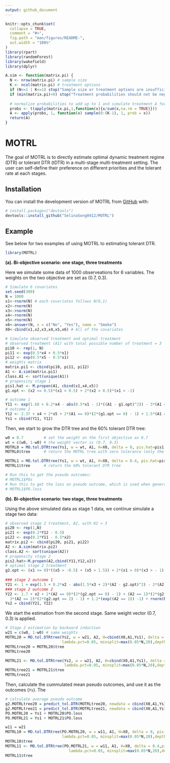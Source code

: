 ```yaml
---
output: github_document
---
```


<!-- README.md is generated from README.Rmd. Please edit that file -->

```r
knitr::opts_chunk$set(
  collapse = TRUE,
  comment = "#>",
  fig.path = "man/figures/README-",
  out.width = "100%"
)
library(rpart)
library(randomForest)
library(wakefield)
library(dplyr)

A.sim <- function(matrix.pi) {
  N <- nrow(matrix.pi) # sample size
  K <- ncol(matrix.pi) # treatment options
  if (N<=1 | K<=1) stop("Sample size or treatment options are insufficient!")
  if (min(matrix.pi)<0) stop("Treatment probabilities should not be negative!")
  
  # normalize probabilities to add up to 1 and simulate treatment A for each row
  probs <- t(apply(matrix.pi,1,function(x){x/sum(x,na.rm = TRUE)}))
  A <- apply(probs, 1, function(x) sample(0:(K-1), 1, prob = x))
  return(A)
}
```

# MOTRL

<!-- badges: start -->
<!-- badges: end -->

The goal of MOTRL is to directly estimate optimal dynamic treatment regime (DTR) or tolerant DTR (tDTR) in a multi-stage multi-treatment setting. The user can self-define their preference on different priorities and the tolerant rate at each stages.

## Installation

You can install the development version of MOTRL from [GitHub](https://github.com/) with:

``` r
# install.packages("devtools")
devtools::install_github("SelinaSong0412/MOTRL")
```

## Example

See below for two examples of using MOTRL to estimating tolerant DTR.

```r
library(MOTRL)
```

**(a). Bi-objective scenario: one stage, three treatments**

Here we simulate some data of 1000 observeations for 6 variables. 
The weights on the two objective are set as (0.7, 0.3). 

```r
# Simulate 6 covariates
set.seed(300)
N = 1000
x1<-rnorm(N) # each covariates follows N(0,1)
x2<-rnorm(N)
x3<-rnorm(N)
x4<-rnorm(N)
x5<-rnorm(N)
x6<-answer(N, x = c("No", "Yes"), name = "Smoke")
X0<-cbind(x1,x2,x3,x4,x5,x6) # All of the covariates

# Simulate observed treatment and optimal treatment  
# observed treatment (A1) with total possible number of treatment = 3
pi10 <- rep(1, N)
pi11 <- exp(0.5*x4 + 0.5*x1)
pi12 <- exp(0.5*x5 - 0.5*x1)
# weights matrix
matrix.pi1 <- cbind(pi10, pi11, pi12)
A1 <- A.sim(matrix.pi1)
class.A1 <- sort(unique(A1))
# propensity stage 1
pis1.hat <- M.propen(A1, cbind(x1,x4,x5))
g1.opt <- (x2 <= 0.5)*(x1 > 0.5) + 2*(x2 > 0.5)*(x1 > -1)

# outcome 1
Y11 <- exp(1.68 + 0.2*x4 - abs(0.5*x1 - 1)*((A1 - g1.opt)^2)) - 3*(A1 == 1) + rnorm(N,0,1)
# outcome 2 
Y12 <- 2.37 + x4 + 2*x5 + 2*(A1 == 0)*(2*(g1.opt == 0) - 1) + 1.5*(A1 == 2)*(2*(g1.opt == 2) -1) + 1.5*(exp((A1 == 1)) -1) + rnorm(N,0,1)
Ys1 = cbind(Y11, Y12)
```

Then, we start to grow the DTR tree and the 60% tolerant DTR tree:
```r
w0 = 0.7         # set the weight on the first objective as 0.7
wt = c(w0, 1-w0) # the weight vector is (0.7, 0.3)
MOTRL0 = MO.tol.DTRtree(Ys1, w = wt, A1, H=X0, delta = 0, pis.hat=pis1.hat, lambda.pct=0.05, minsplit=max(0.05*N,20),depth = 3)
MOTRL0$tree      # return the MOTRL tree with zero tolerance (only the optimal treatment provided) 

MOTRL1 = MO.tol.DTRtree(Ys1, w = wt, A1, H=X0, delta = 0.4, pis.hat=pis1.hat, lambda.pct=0.05, minsplit=max(0.05*N,20),depth = 3)
MOTRL1$tree      # return the 60% tolerant DTR tree

# Run this to get the pseudo outcomes:
# MOTRL1$POs
# Run this to get the loss on pseudo outcome, which is used when generate the DTR tree for the previous stage:
# MOTRL1$PO.loss
```

**(b). Bi-objective scenario: two stage, three treatments**

Using the above simulated data as stage 1 data, we continue simulate a stage two data: 
```r
# observed stage 2 treatment, A2, with K2 = 3
pi20 <- rep(1,N)
pi21 <- exp(0.2*Y12 - 0.5)
pi22 <- exp(0.2*Y11 - 0.5*x2)
matrix.pi2 <- cbind(pi20, pi21, pi22)
A2 <- A.sim(matrix.pi2)
class.A2 <- sort(unique(A2))
# propensity stage 2
pis2.hat<-M.propen(A2,cbind(Y11,Y12,x2))
# optimal stage 2 treatment
g2.opt <- (x1 <= 0)*((x5 > -0.5) + (x5 > 1.5)) + 2*(x1 > 0)*(x3 > - 1)
  
### stage 2 outcome 1 
Y21 <- 1 + exp(1.5 + 0.2*x2 - abs(1.5*x3 + 2)*(A2 - g2.opt)^2) - 2*(A2 == 1) + rnorm(N,0,1)
### stage 2 outcome 2 
Y22 <- 1.7 + x2 + 2*(A2 == 0)*(2*(g2.opt == 0) - 1) + (A2 == 1)*(2*(g2.opt == 1) - 1) +
  3*(A2 == 2)*(2*(g2.opt == 2) - 1) + 1.2*(exp((A2 == 1)) -1) + rnorm(N,0,1)
Ys2 = cbind(Y21, Y22)
```

We start the estimation from the second stage. Same weight vector (0.7, 0.3) is applied.
```r
# Stage 2 estimation by backward induction
w21 = c(w0, 1-w0) # same weights 
MOTRL20 = MO.tol.DTRtree(Ys2, w = w21, A2, H=cbind(X0,A1,Ys1), delta = 0, pis.hat=pis1.hat, 
                         lambda.pct=0.05, minsplit=max(0.05*N,20),depth = 3)
MOTRLtree20 = MOTRL20$tree
MOTRLtree20

MOTRL21 <- MO.tol.DTRtree(Ys2, w = w21, A2, H=cbind(X0,A1,Ys1), delta = 0.4, pis.hat=pis1.hat, 
                          lambda.pct=0.05, minsplit=max(0.05*N,20),depth = 3)
MOTRLtree21 = MOTRL21$tree
MOTRLtree21
```
  
Then, calculate the cummulated mean pseudo outcomes, and use it as the outcomes (`Ys`).
The 
```r
# calculate average pseudo outcome 
g2.MOTRLtree20 = predict_tol.DTR(MOTRLtree20, newdata = cbind(X0,A1,Ys1))
g2.MOTRLtree21 = predict_tol.DTR(MOTRLtree21, newdata = cbind(X0,A1,Ys1))
PO.MOTRL20 = Ys1 + MOTRL20$PO.loss
PO.MOTRL21 = Ys1 + MOTRL21$PO.loss

w11 = w21
MOTRL10 = MO.tol.DTRtree(PO.MOTRL20, w = w11, A1, H=X0, delta = 0, pis.hat=pis1.hat, 
                         lambda.pct=0.05, minsplit=max(0.05*N,20),depth = 3)
MOTRL10$tree
MOTRL11 <- MO.tol.DTRtree(PO.MOTRL21, w = w11, A1, H=X0, delta = 0.4,pis.hat=pis1.hat, 
                            lambda.pct=0.05, minsplit=max(0.05*N,20),depth = 3)
MOTRL11$tree
```
